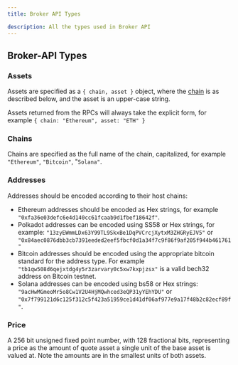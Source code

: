 ```yaml
---
title: Broker API Types

description: All the types used in Broker API
---
```



## Broker-API Types

### Assets

Assets are specified as a `{ chain, asset }` object, where the [chain](#chains) is as described below, and the asset is an upper-case string.

Assets returned from the RPCs will always take the explicit form, for example `{ chain: "Ethereum", asset: "ETH" }`

### Chains

Chains are specified as the full name of the chain, capitalized, for example `"Ethereum"`, `"Bitcoin"`, "`Solana"`.

### Addresses

Addresses should be encoded according to their host chains:

- Ethereum addresses should be encoded as Hex strings, for example `"0xfa36e03defc6e4d140cc61fcaab9d1fbef18642f"`.
- Polkadot addresses can be encoded using SS58 or Hex strings, for example: `"13zyEWmmLDx63Y99TL9SkxBe1DqPVCrcjXytxM3ZHGRyEJV5"` or `"0x84aec0876dbb3cb7391eeded2eef5fbcf0d1a34f7c9f86f9af205f944b461761"`
- Bitcoin addresses should be encoded using the appropriate bitcoin standard for the address type. For example `"tb1qw508d6qejxtdg4y5r3zarvary0c5xw7kxpjzsx"` is a valid bech32 address on Bitcoin testnet.
- Solana addresses can be encoded using bs58 or Hex strings: `"9acHwMGmeoMr5o8Cw1V2U4HjMQwhced3eQP31yYEhYDU"` or `"0x7f799121d6c125f312c5f423a51959ce1d41df06af977e9a17f48b2c82ecf89f"`.

### Price

A 256 bit unsigned fixed point number, with 128 fractional bits, representing a price as the amount of quote asset a single unit of the base asset is valued at. Note the amounts are in the smallest units of both assets.

